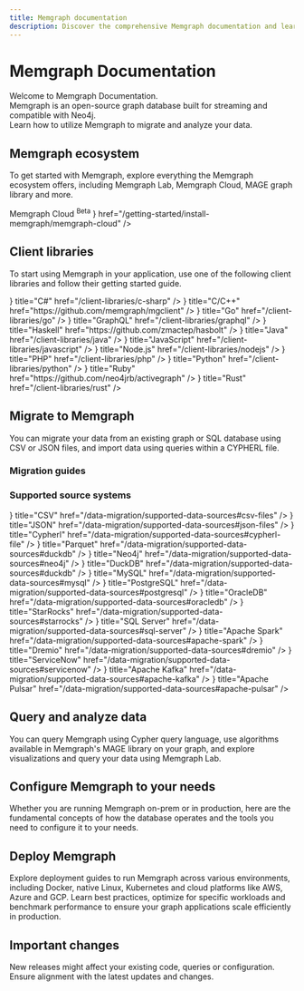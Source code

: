 ```yaml
---
title: Memgraph documentation
description: Discover the comprehensive Memgraph documentation and learn how to use the powerful graph database to its full potential.
---
```



# Memgraph Documentation 

Welcome to Memgraph Documentation.<br/>
Memgraph is an open-source graph database built for streaming and compatible with Neo4j.<br/>
Learn how to utilize Memgraph to migrate and analyze your data. 

<Cards>
  <Cards.Card
    title="Get started"
    href="/getting-started"
  />
</Cards>

## Memgraph ecosystem

To get started with Memgraph, explore everything the Memgraph ecosystem offers, including Memgraph Lab, Memgraph Cloud, MAGE graph library and more.

<Cards>
  <Cards.Card
    title="Memgraph database"
    href="/getting-started"
  />
    <Cards.Card
    title="MAGE"
    href="/advanced-algorithms/install-mage"
  />
  <Cards.Card
    title="Memgraph Lab"
    href="/data-visualization"
  />
  <Cards.Card
  title={
    <>
      Memgraph Cloud <sup style={{ fontSize: '0.6em', color: '#888' }}>Beta</sup>
    </>
  }
  href="/getting-started/install-memgraph/memgraph-cloud"
  />
  <Cards.Card
    title="Memgraph Playground"
    href="https://playground.memgraph.com/"
  />
</Cards>

## Client libraries

To start using Memgraph in your application, use one of the following client
libraries and follow their getting started guide.

<Cards>
  <Cards.Card
    icon={<CSharp />}
    title="C#"
    href="/client-libraries/c-sharp"
  />
  <Cards.Card
    icon={<Cpp />}
    title="C/C++"
    href="https://github.com/memgraph/mgclient"
  />
  <Cards.Card
    icon={<Go />}
    title="Go"
    href="/client-libraries/go"
  />
  <Cards.Card
    icon={<Graphql />}
    title="GraphQL"
    href="/client-libraries/graphql"
  />
  <Cards.Card
    icon={<Haskell />}
    title="Haskell"
    href="https://github.com/zmactep/hasbolt"
  />
  <Cards.Card
    icon={<Java />}
    title="Java"
    href="/client-libraries/java"
  />
  <Cards.Card
    icon={<JavaScript />}
    title="JavaScript"
    href="/client-libraries/javascript"
  />
  <Cards.Card
    icon={<NodeJS />}
    title="Node.js"
    href="/client-libraries/nodejs"
  />
  <Cards.Card
    icon={<PHP />}
    title="PHP"
    href="/client-libraries/php"
  />
  <Cards.Card
    icon={<Python />}
    title="Python"
    href="/client-libraries/python"
  />
  <Cards.Card
    icon={<Ruby />}
    title="Ruby"
    href="https://github.com/neo4jrb/activegraph"
  />
  <Cards.Card
    icon={<Rust />}
    title="Rust"
    href="/client-libraries/rust"
  />
</Cards>

## Migrate to Memgraph

You can migrate your data from an existing graph or SQL database using CSV or
JSON files, and import data using queries within a CYPHERL file.

### Migration guides

<Cards>
  <Cards.Card
    title="Best practices"
    href="/data-migration/best-practices"
  />
  <Cards.Card
    title="CSV"
    href="/data-migration/csv"
  />
  <Cards.Card
    title="JSON"
    href="/data-migration/json"
  />
  <Cards.Card
    title="CYPHERL"
    href="/data-migration/cypherl"
  />
  <Cards.Card
    title="Migrate from Neo4j"
    href="/data-migration/migrate-from-neo4j"
  />
  <Cards.Card
    title="Migrate from RDBMS"
    href="/data-migration/migrate-from-rdbms-directly"
  />
</Cards>

### Supported source systems

<Cards>
  <Cards.Card
    icon={<CSV />}
    title="CSV"
    href="/data-migration/supported-data-sources#csv-files"
  />
  <Cards.Card
    icon={<Cypherl />}
    title="JSON"
    href="/data-migration/supported-data-sources#json-files"
  />
  <Cards.Card
    icon={<Cypherl />}
    title="Cypherl"
    href="/data-migration/supported-data-sources#cypherl-file"
  />
  <Cards.Card
    icon={<Parquet />}
    title="Parquet"
    href="/data-migration/supported-data-sources#duckdb"
  />
  <Cards.Card
    icon={<Neo4j />}
    title="Neo4j"
    href="/data-migration/supported-data-sources#neo4j"
  />
  <Cards.Card
    icon={<DuckDB />}
    title="DuckDB"
    href="/data-migration/supported-data-sources#duckdb"
  />
  <Cards.Card
    icon={<MySQL />}
    title="MySQL"
    href="/data-migration/supported-data-sources#mysql"
  />
  <Cards.Card
    icon={<PostgreSQL />}
    title="PostgreSQL"
    href="/data-migration/supported-data-sources#postgresql"
  />
  <Cards.Card
    icon={<OracleDB />}
    title="OracleDB"
    href="/data-migration/supported-data-sources#oracledb"
  />
  <Cards.Card
    icon={<StarRocks />}
    title="StarRocks"
    href="/data-migration/supported-data-sources#starrocks"
  />
  <Cards.Card
    icon={<SQLServer />}
    title="SQL Server"
    href="/data-migration/supported-data-sources#sql-server"
  />
  <Cards.Card
    icon={<Spark />}
    title="Apache Spark"
    href="/data-migration/supported-data-sources#apache-spark"
  />
  <Cards.Card
    icon={<Dremio />}
    title="Dremio"
    href="/data-migration/supported-data-sources#dremio"
  />
  <Cards.Card
    icon={<ServiceNow />}
    title="ServiceNow"
    href="/data-migration/supported-data-sources#servicenow"
  />
  <Cards.Card
    icon={<Kafka />}
    title="Apache Kafka"
    href="/data-migration/supported-data-sources#apache-kafka"
  />
  <Cards.Card
    icon={<Pulsar />}
    title="Apache Pulsar"
    href="/data-migration/supported-data-sources#apache-pulsar"
  />
  <Cards.Card
    title="Amazon S3"
    href="/data-migration/supported-data-sources#amazon-s3"
  />
</Cards>


## Query and analyze data

You can query Memgraph using Cypher query language, use algorithms available in
Memgraph's MAGE library on your graph, and explore visualizations and query your
data using Memgraph Lab. 

<Cards>
  <Cards.Card
    title="Best practices"
    href="/data-migration/best-practices"
  />
  <Cards.Card
    title="Advanced algorithms"
    href="/advanced-algorithms"
  />
    <Cards.Card
    title="Custom query modules"
    href="/custom-query-modules"
  />
  <Cards.Card
    title="Data visualization"
    href="/data-visualization"
  />
</Cards>

## Configure Memgraph to your needs

Whether you are running Memgraph on-prem or in production, here are the
fundamental concepts of how the database operates and the tools you need to
configure it to your needs.

<Cards>
  <Cards.Card
    title="Fundamentals"
    href="/fundamentals"
  />
  <Cards.Card
    title="Database management"
    href="/database-management"
  />
</Cards>

## Deploy Memgraph

Explore deployment guides to run Memgraph across various environments, including
Docker, native Linux, Kubernetes and cloud platforms like AWS, Azure and GCP.
Learn best practices, optimize for specific workloads and benchmark performance
to ensure your graph applications scale efficiently in production.

<Cards>
  <Cards.Card
    title="Deployment"
    href="/deployment"
  />
</Cards>

## Important changes

New releases might affect your existing code, queries or configuration. 
Ensure alignment with the latest updates and changes.

<Cards>
  <Cards.Card
    title="Release notes"
    href="/release-notes"
  />
</Cards>

<CommunityLinks/>